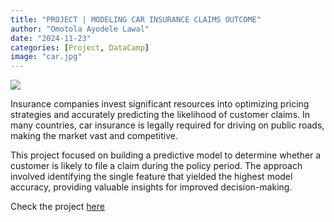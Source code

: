 ```yaml
---
title: "PROJECT | MODELING CAR INSURANCE CLAIMS OUTCOME"
author: "Omotola Ayodele Lawal"
date: "2024-11-23"
categories: [Project, DataCamp]
image: "car.jpg"
---
```


![](car.jpg)

Insurance companies invest significant resources into optimizing pricing strategies and accurately predicting the likelihood of customer claims. In many countries, car insurance is legally required for driving on public roads, making the market vast and competitive.

This project focused on building a predictive model to determine whether a customer is likely to file a claim during the policy period. The approach involved identifying the single feature that yielded the highest model accuracy, providing valuable insights for improved decision-making.

Check the project [here](https://lawaloa.github.io/Project_7/){target="_blank"}
